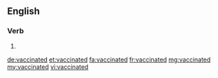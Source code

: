 ==English==

===Verb===
{{head|en|verb form}}

# {{en-past of|vaccinate}}

[[de:vaccinated]]
[[et:vaccinated]]
[[fa:vaccinated]]
[[fr:vaccinated]]
[[mg:vaccinated]]
[[my:vaccinated]]
[[vi:vaccinated]]